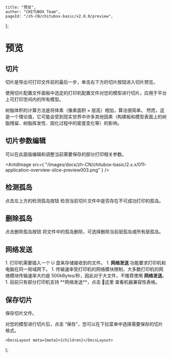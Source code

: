 
	title: "预览",
	author: "CHITUBOX Team",
	pageId: "/zh-CN/chitubox-basic/v2.0.0/preview",
};

# 预览

## 切片

切片是导出可打印文件前的最后一步，单击右下方的切片按钮进入切片预览。

<ImageContainer>
	<AntdImage
		src={
			"/images/docs/zh-CN/chitubox-basic/2.x.x/011-application-overview-slice-preview001.png"
		}
	/>
</ImageContainer>

<ImageContainer>
	<AntdImage
		src={
			"/images/docs/zh-CN/chitubox-basic/2.x.x/011-application-overview-slice-preview002.png"
		}
	/>
</ImageContainer>

使用切片配置文件面板中选定的打印机配置文件对您的模型进行切片。应用于平台上可打印空间内的所有模型。

<Admonition type="note" title="注意">
	树脂体积的计算方法是将体素（像素面积 × 层高）相加，算法很简单。
	然而，这是一个理论值，它可能会受到现实世界中许多其他因素（构建板和模型表面上的树脂残留、树脂挥发性、固化过程中的密度变化等）的影响。
</Admonition>

## 切片参数编辑

可以在此面版编辑和调整当前需要保存的部分打印相关参数。

<AntdImage
	src={
		"/images/docs/zh-CN/chitubox-basic/2.x.x/011-application-overview-slice-preview003.png"
	}
/>

## 检测孤岛

点击左上方的检测孤岛按钮 <ChituboxDetectIslandsIcon /> 检测当前切片文件中是否存在不可成功打印的孤岛。

## 删除孤岛

点击删除孤岛按钮 <ChituboxDeleteIslandsIcon /> 将文件中的孤岛删除，可选择删除当前层孤岛或所有层孤岛。

## 网络发送

<Admonition type="note" title="注意">
	1. 打印机需要插入一个 U 盘来存储接收到的文件。 
	1. <b>网络发送</b> 功能要求打印机和电脑在同一局域网下。
	1. 传输速率受打印机的网络模块限制，大多数打印机的网络模块传输速率大约是 500kBytes/秒，因此对于大文件，不推荐使用 <b>网络发送</b>。
	1. 目前只有部分打印机支持 **网络发送**，点击 <SpanA href="https://wkhvloo2kw.feishu.cn/docx/W9XedDtuqoHK2IxsicvccQthngf">📃这里</SpanA> 查看机器兼容性表格。
</Admonition>

## 保存切片

保存切片文件。

<Admonition type="note" title="注意">
	对您的模型进行切片后，点击 “保存”，您可以在下拉菜单中选择需要保存的切片格式。
</Admonition>

	<DocsLayout meta={meta}>{children}</DocsLayout>
);
